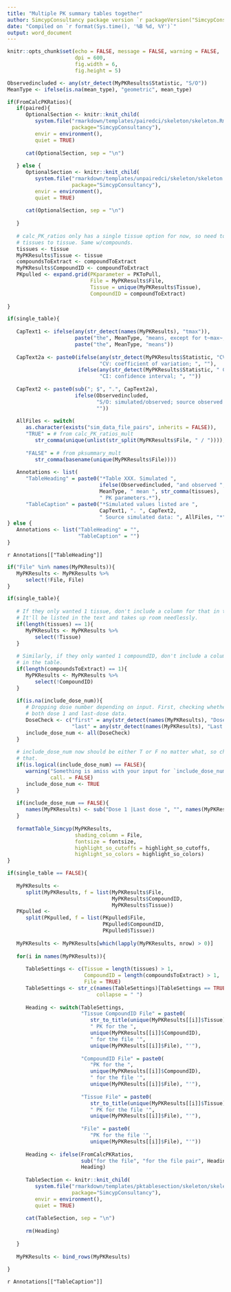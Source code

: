 ```yaml
---
title: "Multiple PK summary tables together"
author: SimcypConsultancy package version `r packageVersion("SimcypConsultancy")`
date: "Compiled on `r format(Sys.time(), '%B %d, %Y')`"
output: word_document
---
```


```r

knitr::opts_chunk$set(echo = FALSE, message = FALSE, warning = FALSE, 
                      dpi = 600, 
                      fig.width = 6, 
                      fig.height = 5)

```

```r

Observedincluded <- any(str_detect(MyPKResults$Statistic, "S/O"))
MeanType <- ifelse(is.na(mean_type), "geometric", mean_type)

```
```r

if(FromCalcPKRatios){
   if(paired){
      OptionalSection <- knitr::knit_child(
         system.file("rmarkdown/templates/pairedci/skeleton/skeleton.Rmd",
                     package="SimcypConsultancy"), 
         envir = environment(), 
         quiet = TRUE)
      
      cat(OptionalSection, sep = "\n")
      
   } else {
      OptionalSection <- knitr::knit_child(
         system.file("rmarkdown/templates/unpairedci/skeleton/skeleton.Rmd",
                     package="SimcypConsultancy"), 
         envir = environment(), 
         quiet = TRUE)
      
      cat(OptionalSection, sep = "\n")
      
   }
   
   # calc_PK_ratios only has a single tissue option for now, so need to set
   # tissues to tissue. Same w/compounds. 
   tissues <- tissue
   MyPKResults$Tissue <- tissue
   compoundsToExtract <- compoundToExtract
   MyPKResults$CompoundID <- compoundToExtract
   PKpulled <- expand.grid(PKparameter = PKToPull, 
                           File = MyPKResults$File, 
                           Tissue = unique(MyPKResults$Tissue), 
                           CompoundID = compoundToExtract)
   
} 

if(single_table){
   
   CapText1 <- ifelse(any(str_detect(names(MyPKResults), "tmax")), 
                      paste("the", MeanType, "means, except for t~max~, which is median, minimum, and maximum"),
                      paste("the", MeanType, "means"))
   
   CapText2a <- paste0(ifelse(any(str_detect(MyPKResults$Statistic, "CV")),
                              "CV: coefficient of variation; ", ""), 
                       ifelse(any(str_detect(MyPKResults$Statistic, " CI")),
                              "CI: confidence interval; ", ""))
   
   CapText2 <- paste0(sub("; $", ".", CapText2a), 
                      ifelse(Observedincluded, 
                             "S/O: simulated/observed; source observed data: Clinical Study XXX; ",
                             ""))
   
   AllFiles <- switch(
      as.character(exists("sim_data_file_pairs", inherits = FALSE)), 
      "TRUE" = # from calc_PK_ratios_mult
         str_comma(unique(unlist(str_split(MyPKResults$File, " / ")))),
      
      "FALSE" = # from pksummary_mult
         str_comma(basename(unique(MyPKResults$File))))
   
   Annotations <- list(
      "TableHeading" = paste0("*Table XXX. Simulated ", 
                              ifelse(Observedincluded, "and observed ", ""), 
                              MeanType, " mean ", str_comma(tissues),
                              " PK parameters.*"),
      "TableCaption" = paste0("*Simulated values listed are ",
                              CapText1, ". ", CapText2, 
                              " Source simulated data: ", AllFiles, "*"))
} else {
   Annotations <- list("TableHeading" = "", 
                       "TableCaption" = "")
}

```

`r Annotations[["TableHeading"]]`

```r

if("File" %in% names(MyPKResults)){
   MyPKResults <- MyPKResults %>% 
      select(!File, File)
}

if(single_table){
   
   # If they only wanted 1 tissue, don't include a column for that in the table.
   # It'll be listed in the text and takes up room needlessly.
   if(length(tissues) == 1){
      MyPKResults <- MyPKResults %>% 
         select(!Tissue)
   }
   
   # Similarly, if they only wanted 1 compoundID, don't include a column for that
   # in the table.
   if(length(compoundsToExtract) == 1){
      MyPKResults <- MyPKResults %>% 
         select(!CompoundID)
   }
   
   if(is.na(include_dose_num)){
      # Dropping dose number depending on input. First, checking whether they have
      # both dose 1 and last-dose data.
      DoseCheck <- c("first" = any(str_detect(names(MyPKResults), "Dose 1")), 
                     "last" = any(str_detect(names(MyPKResults), "Last dose")))
      include_dose_num <- all(DoseCheck)
   }
   
   # include_dose_num now should be either T or F no matter what, so checking
   # that.
   if(is.logical(include_dose_num) == FALSE){
      warning("Something is amiss with your input for `include_dose_num`, which should be NA, TRUE, or FALSE. We'll assume you meant for it to be TRUE.", 
              call. = FALSE)
      include_dose_num <- TRUE
   }
   
   if(include_dose_num == FALSE){
      names(MyPKResults) <- sub("Dose 1 |Last dose ", "", names(MyPKResults))
   }
   
   formatTable_Simcyp(MyPKResults,
                      shading_column = File, 
                      fontsize = fontsize,
                      highlight_so_cutoffs = highlight_so_cutoffs, 
                      highlight_so_colors = highlight_so_colors)
}


```
```r

if(single_table == FALSE){
   
   MyPKResults <- 
      split(MyPKResults, f = list(MyPKResults$File, 
                                  MyPKResults$CompoundID, 
                                  MyPKResults$Tissue))
   PKpulled <- 
      split(PKpulled, f = list(PKpulled$File, 
                               PKpulled$CompoundID, 
                               PKpulled$Tissue))
   
   MyPKResults <- MyPKResults[which(lapply(MyPKResults, nrow) > 0)]
   
   for(i in names(MyPKResults)){
      
      TableSettings <- c(Tissue = length(tissues) > 1, 
                         CompoundID = length(compoundsToExtract) > 1, 
                         File = TRUE)
      TableSettings <- str_c(names(TableSettings)[TableSettings == TRUE], 
                             collapse = " ")
      
      Heading <- switch(TableSettings, 
                        "Tissue CompoundID File" = paste0(
                           str_to_title(unique(MyPKResults[[i]]$Tissue)), 
                           " PK for the ", 
                           unique(MyPKResults[[i]]$CompoundID), 
                           " for the file '", 
                           unique(MyPKResults[[i]]$File), "'"), 
                        
                        "CompoundID File" = paste0(
                           "PK for the ", 
                           unique(MyPKResults[[i]]$CompoundID), 
                           " for the file '", 
                           unique(MyPKResults[[i]]$File), "'"), 
                        
                        "Tissue File" = paste0(
                           str_to_title(unique(MyPKResults[[i]]$Tissue)), 
                           " PK for the file '", 
                           unique(MyPKResults[[i]]$File), "'"), 
                        
                        "File" = paste0(
                           "PK for the file '", 
                           unique(MyPKResults[[i]]$File), "'"))
      
      Heading <- ifelse(FromCalcPKRatios, 
                        sub("for the file", "for the file pair", Heading), 
                        Heading)
      
      TableSection <- knitr::knit_child(
         system.file("rmarkdown/templates/pktablesection/skeleton/skeleton.Rmd",
                     package="SimcypConsultancy"), 
         envir = environment(), 
         quiet = TRUE)
      
      cat(TableSection, sep = "\n")
      
      rm(Heading)
      
   }
   
   MyPKResults <- bind_rows(MyPKResults)
   
}

```

`r Annotations[["TableCaption"]]`




